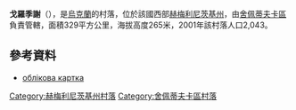 {{coord|50|7|26|N|27|3|50|E|scale:30000|display=title}}

'''戈羅季謝'''（{{lang-uk|Городище}}），是[[烏克蘭|烏克蘭]]的村落，位於該國西部[[赫梅利尼茨基州|赫梅利尼茨基州]]，由[[舍佩蒂夫卡區|舍佩蒂夫卡區]]負責管轄，面積329平方公里，海拔高度265米，2001年該村落人口2,043。

==參考資料==
*[http://gska2.rada.gov.ua/pls/z7502/A005?rdat1=11.04.2015&rf7571=37199 облікова картка]{{dead link|date=2018年3月 |bot=InternetArchiveBot |fix-attempted=yes }}

{{DEFAULTSORT:Городище}}
[[Category:赫梅利尼茨基州村落|Category:赫梅利尼茨基州村落]]
[[Category:舍佩蒂夫卡區村落|Category:舍佩蒂夫卡區村落]]


{{Khmelnytskyi-geo-stub}}